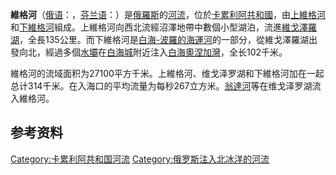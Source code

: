 {{Geobox
| River
<!-- *** Name section *** -->  
| name                        = 維格河
| native_name                 = Peка Выг
<!-- *** Country etc. *** -->
| country                     = {{RUS}}
| region                      = [[卡累利阿共和國|卡累利阿共和國]]
| city                        = [[白海城|白海城]]
 <!-- *** Geography *** -->
| length                      = 237
| watershed                   = 27100
| discharge_location          = 
| discharge                   = 267
<!-- *** Mouth *** -->
| mouth_name                  = [[奧涅加灣|奧涅加灣]]
| mouth_location              =
| mouth_district              =
| mouth_region                = [[卡累利阿共和國|卡累利阿共和國]]
| mouth_state                 = 
| mouth_country               = {{RUS}}
| mouth_lat_d                 = 
| mouth_lat_m                 = 
| mouth_lat_s                 = 
| mouth_lat_NS                = 
| mouth_long_d                = 
| mouth_long_m                = 
| mouth_long_s                = 
| mouth_long_EW               =
| mouth_elevation             = 0
<!-- *** Tributaries *** -->
| tributary_left              = 謝格扎河（Segezha River）
| tributary_left1             = 
| tributary_right             =  
| tributary_right1            = 
}} 

'''維格河'''（[[俄语|俄语]]：{{lang|ru|Выг}}，[[芬兰语|芬兰语]]：{{lang|fi|Uikujoki}}）是[[俄羅斯|俄羅斯]]的[[河流|河流]]，位於[[卡累利阿共和國|卡累利阿共和國]]，由[[上維格河|上維格河]]和[[下維格河|下維格河]]組成。上維格河向西北流經沼澤地帶中數個小型湖泊，流進[[維戈澤羅湖|維戈澤羅湖]]，全長135公里。而下維格河是[[白海-波羅的海運河|白海-波羅的海運河]]的一部分，從維戈澤羅湖出發向北，經過多個[[水壩|水壩]]在[[白海城|白海城]]附近注入[[白海|白海]][[奧涅加灣|奧涅加灣]]，全长102千米。

維格河的流域面积为27100平方千米。上維格河、维戈泽罗湖和下維格河加在一起总计314千米。在入海口的平均流量为每秒267立方米。[[翁達河|翁達河]]等在维戈泽罗湖流入維格河。

==参考资料==
<references/>

{{Russia-geo-stub}}
[[Category:卡累利阿共和国河流|Category:卡累利阿共和国河流]]
[[Category:俄罗斯注入北冰洋的河流|Category:俄罗斯注入北冰洋的河流]]